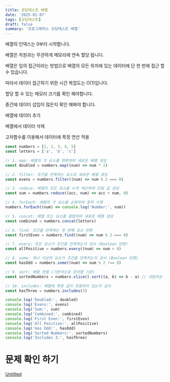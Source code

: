 ```yaml
---
title: 코딩테스트 배열
date: '2025-01-07'
tags: [코딩테스트]
draft: false
summary: '프로그래머스 코딩테스트 배열'
---
```


배열의 인덱스는 0부터 시작합니다.

배열은 차원과는 무관하게 메모리에 연속 할당 됩니다.

배열은 임의 접근이라는 방법으로 배열의 모든 위치에 있는 데이터에 단 한 번에 접근 할 수 있습니다.

따라서 데이터 접근하기 위한 시간 복잡도는 O(1)입니다.

할당 할 수 있는 메모리 크기를 확인 해야합니다.

중간에 데이터 삽입이 많은지 확인 해봐야 합니다.

배열에 데이터 추가

배열에서 데이터 삭제

고차함수를 이용해서 데이터에 특정 연산 적용

```jsx
const numbers = [1, 2, 3, 4, 5]
const letters = ['a', 'b', 'c']

// 1. map: 배열의 각 요소를 변환하여 새로운 배열 생성
const doubled = numbers.map((num) => num * 2)

// 2. filter: 조건을 만족하는 요소로 새로운 배열 생성
const evens = numbers.filter((num) => num % 2 === 0)

// 3. reduce: 배열의 모든 요소를 누적 계산하여 단일 값 생성
const sum = numbers.reduce((acc, num) => acc + num, 0)

// 4. forEach: 배열의 각 요소를 순회하며 동작 수행
numbers.forEach((num) => console.log('Number:', num))

// 5. concat: 배열 또는 요소를 결합하여 새로운 배열 생성
const combined = numbers.concat(letters)

// 6. find: 조건을 만족하는 첫 번째 요소 반환
const firstEven = numbers.find((num) => num % 2 === 0)

// 7. every: 모든 요소가 조건을 만족하는지 검사 (Boolean 반환)
const allPositive = numbers.every((num) => num > 0)

// 8. some: 하나 이상의 요소가 조건을 만족하는지 검사 (Boolean 반환)
const hasOdd = numbers.some((num) => num % 2 !== 0)

// 9. sort: 배열 정렬 (기본적으로 문자열 기준)
const sortedNumbers = numbers.slice().sort((a, b) => b - a) // 내림차순

// 10. includes: 배열에 특정 값이 포함되어 있는지 검사
const hasThree = numbers.includes(3)

console.log('Doubled:', doubled)
console.log('Evens:', evens)
console.log('Sum:', sum)
console.log('Combined:', combined)
console.log('First Even:', firstEven)
console.log('All Positive:', allPositive)
console.log('Has Odd:', hasOdd)
console.log('Sorted Numbers:', sortedNumbers)
console.log('Includes 3:', hasThree)
```

# 문제 확인 하기

[Untitled](https://www.notion.so/1744843169a980828869f8a6ba79eb9f?pvs=21)

